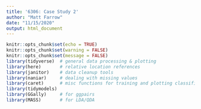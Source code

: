 ```yaml
---
title: '6306: Case Study 2'
author: "Matt Farrow"
date: "11/15/2020"
output: html_document
---
```


```r
knitr::opts_chunk$set(echo = TRUE)
knitr::opts_chunk$set(warning = FALSE)
knitr::opts_chunk$set(message = FALSE)
library(tidyverse)  # general data processing & plotting
library(here)       # relative location references
library(janitor)    # data cleanup tools
library(naniar)     # dealing with missing values
library(caret)      # misc functions for training and plotting classification and regression models
library(tidymodels)
library(GGally)     # for ggpairs
library(MASS)       # for LDA/QDA
```

